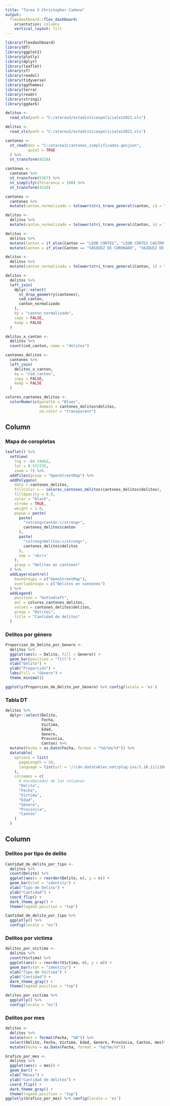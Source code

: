 ---
title: "Tarea 3 Christopher Cadena"
output: 
  flexdashboard::flex_dashboard:
    orientation: columns
    vertical_layout: fill
---

```{r setup, include=FALSE}
library(flexdashboard)
library(DT)
library(ggplot2)
library(plotly)
library(dplyr)
library(leaflet)
library(sf)
library(readxl)
library(tidyverse)
library(ggthemes)
library(terra)
library(readr)
library(stringi)
library(ggdark)
```

```{r, include=FALSE}
delitos <-
  read_xls(path = "C:/atarea3/estadisticaspoliciales2021.xls")
```

```{r, include FALSE}
delitos <-
  read_xls(path = "C:/atarea3/estadisticaspoliciales2021.xls")

cantones <-
  st_read(dsn = "C:/atarea3/cantones_simplificados.geojson",
          quiet = TRUE
  ) %>%
  st_transform(4326)

cantones <-
  cantones %>%
  st_transform(5367) %>%
  st_simplify(dTolerance = 100) %>% 
  st_transform(4326)

cantones <-
  cantones %>%
  mutate(canton_normalizado = tolower(stri_trans_general(canton, id = "Latin-ASCII")))

delitos <-
  delitos %>%
  mutate(canton_normalizado = tolower(stri_trans_general(Canton, id = "Latin-ASCII")))

delitos <-
  delitos %>%
  mutate(Canton = if_else(Canton == "LEON CORTES", "LEON CORTES CASTRO", Canton)) %>%
  mutate(Canton = if_else(Canton == "VASQUEZ DE CORONADO", "VAZQUEZ DE CORONADO", Canton))

delitos <-
  delitos %>%
  mutate(canton_normalizado = tolower(stri_trans_general(Canton, id = "Latin-ASCII")))

delitos <-
  delitos %>%
  left_join(
    dplyr::select(
      st_drop_geometry(cantones),
      cod_canton,
      canton_normalizado
    ),
    by = "canton_normalizado",
    copy = FALSE,
    keep = FALSE
  )

delitos_x_canton <-
  delitos %>%
  count(cod_canton, name = "delitos")

cantones_delitos <-
  cantones %>%
  left_join(
    delitos_x_canton,
    by = "cod_canton",
    copy = FALSE,
    keep = FALSE
  )

colores_cantones_delitos <-
  colorNumeric(palette = "Blues",
               domain = cantones_delitos$delitos,
               na.color = "transparent")

```


Column {data-width=650}
-----------------------------------------------------------------------

### Mapa de coropletas

```{r}
leaflet() %>%
  setView(
    lng = -84.19452,
    lat = 9.572735,
    zoom = 7) %>%
  addTiles(group = "OpenStreetMap") %>% 
  addPolygons(
    data = cantones_delitos,
    fillColor = ~ colores_cantones_delitos(cantones_delitos$delitos),
    fillOpacity = 0.8,
    color = "black",
    stroke = TRUE,
    weight = 1.0,
    popup = paste(
      paste(
        "<strong>Cantón:</strong>",
        cantones_delitos$canton
      ),
      paste(
        "<strong>Delitos:</strong>",
        cantones_delitos$delitos
      ),
      sep = '<br/>'
    ),
    group = "Delitos en cantones"
  ) %>%
  addLayersControl(
    baseGroups = c("OpenStreetMap"),
    overlayGroups = c("Delitos en cantones")
  ) %>%
  addLegend(
    position = "bottomleft",
    pal = colores_cantones_delitos,
    values = cantones_delitos$delitos,
    group = "Delitos",
    title = "Cantidad de delitos"
  )
```

### Delitos por género
```{r}
Proporcion_de_Delito_por_Genero <-
  delitos %>%
  ggplot(aes(x = Delito, fill = Genero)) +
  geom_bar(position = "fill") +
  xlab("Delito") +
  ylab("Proporción") +
  labs(fill = "Género") +
  theme_minimal()

ggplotly(Proporcion_de_Delito_por_Genero) %>% config(locale = 'es')
```

### Tabla DT
```{r}
delitos %>%
  dplyr::select(Delito,
                Fecha,
                Victima,
                Edad,
                Genero,
                Provincia,
                Canton) %>%
  mutate(Fecha = as.Date(Fecha, format = "%d/%m/%Y")) %>%
  datatable(
    options = list(
      pageLength = 20,
      language = list(url = '//cdn.datatables.net/plug-ins/1.10.11/i18n/Spanish.json')
    ),
    colnames = c(
      # encabezados de las columnas
      "Delito",
      "Fecha",
      "Víctima",
      "Edad",
      "Género",
      "Provincia",
      "Cantón"
    )
  )
```


Column {data-width=350}
-----------------------------------------------------------------------

### Delitos por tipo de delito

```{r}
Cantidad_de_delito_por_tipo <-
  delitos %>%
  count(Delito) %>%
  ggplot(aes(x = reorder(Delito, n), y = n)) +
  geom_bar(stat = "identity") +
  xlab("Tipo de Delito") +
  ylab("Cantidad") +
  coord_flip() +
  dark_theme_gray() +
  theme(legend.position = "top")

Cantidad_de_delito_por_tipo %>%
  ggplotly() %>%
  config(locale = "es")
```

### Delitos por víctima
```{r}
delitos_por_victima <-
  delitos %>%
  count(Victima) %>%
  ggplot(aes(x = reorder(Victima, n), y = n)) +
  geom_bar(stat = "identity") +
  xlab("Tipo de Víctima") +
  ylab("Cantidad") +
  dark_theme_gray() +
  theme(legend.position = "top")

delitos_por_victima %>%
  ggplotly() %>%
  config(locale = "es")
```

### Delitos por mes
```{r}
delitos <-
  delitos %>%
  mutate(mes = format(Fecha, "%B")) %>%
  select(Delito, Fecha, Victima, Edad, Genero, Provincia, Canton, mes)%>%
  mutate(Fecha = as.Date(Fecha, format = "%d/%m/%Y"))

Grafico_por_mes <-
  delitos %>%
  ggplot(aes(x = mes)) +
  geom_bar() +
  xlab("Meses") +
  ylab("Cantidad de delitos") +
  coord_flip() +
  dark_theme_gray() +
  theme(legend.position = "top")
ggplotly(Grafico_por_mes) %>% config(locale = 'es')
```



